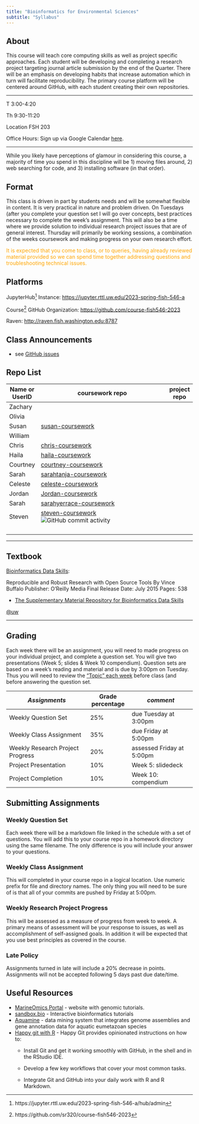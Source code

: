 ```yaml
---
title: "Bioinformatics for Environmental Sciences"
subtitle: "Syllabus"
---
```


## About

This course will teach core computing skills as well as project specific approaches. Each student will be developing and completing a research project targeting journal article submission by the end of the Quarter. There will be an emphasis on developing habits that increase automation which in turn will facilitate reproducibility. The primary course platform will be centered around GitHub, with each student creating their own repositories.

------------------------------------------------------------------------

T 3:00-4:20

Th 9:30-11:20

Location FSH 203

Office Hours: Sign up via Google Calendar [here](https://d.pr/gsgxVJ).

------------------------------------------------------------------------

While you likely have perceptions of glamour in considering this course, a majority of time you spend in this discipline will be 1) moving files around, 2) web searching for code, and 3) installing software (in that order).

## Format

This class is driven in part by students needs and will be somewhat flexible in content. It is very practical in nature and problem driven. On Tuesdays (after you complete your question set I will go over concepts, best practices necessary to complete the week's assignment. This will also be a time where we provide solution to individual research project issues that are of general interest. Thursday will primarily be working sessions, a combination of the weeks coursework and making progress on your own research effort.

::: {.callout-important style="color: orange"}
It is expected that you come to class, or to queries, having already reviewed material provided so we can spend time together addressing questions and troubleshooting technical issues.
:::

## Platforms

JupyterHub[^1] Instance: <https://jupyter.rttl.uw.edu/2023-spring-fish-546-a>

[^1]: https://jupyter.rttl.uw.edu/2023-spring-fish-546-a/hub/admin

Course[^2] GitHub Organization: <https://github.com/course-fish546-2023>

[^2]: https://github.com/sr320/course-fish546-2023

Raven: <http://raven.fish.washington.edu:8787>

## Class Announcements

-   see [GitHub issues](https://github.com/course-fish546-2023/assistance/issues?q=is%3Aissue+is%3Aopen+label%3AAnnouncement)

## Repo List

| Name or UserID | coursework repo                                                                                                                                                                                                  | project repo |
|----------------|------------------------------------------------------------------------------------------------------------------------------------------------------------------------------------------------------------------|--------------|
| Zachary        |                                                                                                                                                                                                                  |              |
| Olivia         |                                                                                                                                                                                                                  |              |
| Susan          | [susan-coursework](https://github.com/course-fish546-2023/susan-coursework)                                                                                                                                      |              |
| William        |                                                                                                                                                                                                                  |              |
| Chris          | [chris-coursework](https://github.com/course-fish546-2023/chris-coursework)                                                                                                                                      |              |
| Haila          | [haila-coursework](https://github.com/course-fish546-2023/haila-coursework)                                                                                                                                      |              |
| Courtney       | [courtney-coursework](https://github.com/course-fish546-2023/courtney-coursework)                                                                                                                                |              |
| Sarah          | [sarahtanja-coursework](https://github.com/course-fish546-2023/sarahtanja-coursework)                                                                                                                            |              |
| Celeste        | [celeste-coursework](https://github.com/course-fish546-2023/celeste-coursework)                                                                                                                                  |              |
| Jordan         | [Jordan-coursework](https://github.com/course-fish546-2023/Jordan-coursework)                                                                                                                                    |              |
| Sarah          | [sarahyerrace-coursework](https://github.com/course-fish546-2023/sarahyerrace-coursework)                                                                                                                        |              |
| Steven         | [steven-coursework](https://github.com/course-fish546-2023/steven-coursework) ![GitHub commit activity](https://img.shields.io/github/commit-activity/w/course-fish546-2023/steven-coursework?style=flat-square) |              |
|                |                                                                                                                                                                                                                  |              |
|                |                                                                                                                                                                                                                  |              |
|                |                                                                                                                                                                                                                  |              |
|                |                                                                                                                                                                                                                  |              |

------------------------------------------------------------------------

## Textbook

[Bioinformatics Data Skills](https://www.amazon.com/Bioinformatics-Data-Skills-Reproducible-Research/dp/1449367372/):

Reproducible and Robust Research with Open Source Tools By Vince Buffalo Publisher: O'Reilly Media Final Release Date: July 2015 Pages: 538

-   [The Supplementary Material Repository for Bioinformatics Data Skills](https://github.com/vsbuffalo/bds-files)

[\@uw](https://drive.google.com/a/uw.edu/file/d/0BwVK83sm6XQGWGNZUmlLckdZU1E/view?usp=sharing)

------------------------------------------------------------------------

## Grading

Each week there will be an assignment, you will need to made progress on your individual project, and complete a question set. You will give two presentations (Week 5; slides & Week 10 compendium). Question sets are based on a week's reading and material and is due by 3:00pm on Tuesday. Thus you will need to review the ["Topic" each week](schedule.qmd) before class (and before answering the question set.

| *Assignments*                    | Grade percentage | *comment*                 |
|----------------------------------|------------------|---------------------------|
| Weekly Question Set              | 25%              | due Tuesday at 3:00pm     |
| Weekly Class Assignment          | 35%              | due Friday at 5:00pm      |
| Weekly Research Project Progress | 20%              | assessed Friday at 5:00pm |
| Project Presentation             | 10%              | Week 5: slidedeck         |
| Project Completion               | 10%              | Week 10: compendium       |

## Submitting Assignments

### Weekly Question Set

Each week there will be a markdown file linked in the schedule with a set of questions. You will add this to your course repo in a homework directory using the same filename. The only difference is you will include your answer to your questions.

### Weekly Class Assignment

This will completed in your course repo in a logical location. Use numeric prefix for file and directory names. The only thing you will need to be sure of is that all of your commits are pushed by Friday at 5:00pm.

### Weekly Research Project Progress

This will be assessed as a measure of progress from week to week. A primary means of assessment will be your response to issues, as well as accomplishment of self-assigned goals. In addition it will be expected that you use best principles as covered in the course.

### Late Policy

Assignments turned in late will include a 20% decrease in points. Assignments will not be accepted following 5 days past due date/time.

## Useful Resources

-   [MarineOmics Portal](https://marineomics.github.io) - website with genomic tutorials.
-   [sandbox.bio](https://sandbox.bio) - Interactive bioinformatics tutorials
-   [Aquamine](https://aquamine.elsiklab.missouri.edu/) - data mining system that integrates genome assemblies and gene annotation data for aquatic eumetazoan species
-   [Happy git with R](https://happygitwithr.com/index.html) - Happy Git provides opinionated instructions on how to:
    -   Install Git and get it working smoothly with GitHub, in the shell and in the RStudio IDE.

    -   Develop a few key workflows that cover your most common tasks.

    -   Integrate Git and GitHub into your daily work with R and R Markdown.
